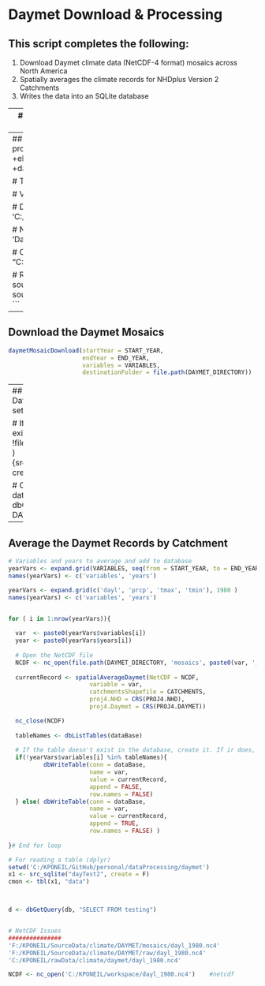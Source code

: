 # Daymet Download & Processing

## This script completes the following:

1. Download Daymet climate data (NetCDF-4 format) mosaics across North America
2. Spatially averages the climate records for NHDplus Version 2 Catchments
3. Writes the data into an SQLite database

---
##Load Libraries
```r
library(maptools)
library(dplyr)
library(RSQLite)
library(RSQLite.extfuns)
library(ncdf4)
library(reshape2)
library(tcltk)

```


---
## Enter Inputs
```r

# Define the projections of the shapefiles and Daymet data
#   Note: The Daymet proj4 is just the coordinate system the projection is based on.
PROJ4.NHD     <- "+proj=longlat +ellps=GRS80 +datum=NAD83 +no_defs"
PROJ4.DAYMET  <- "+proj=longlat +ellps=WGS84 +datum=WGS84 +no_defs"

# Temporal range
START_YEAR <- 1993
END_YEAR <- 1994

# Variables
VARIABLES <- c('tmax', 'tmin', 'prcp', 'dayl', 'srad', 'vp', 'swe')

# Destination folder of the raw Daymet data
DAYMET_DIRECTORY <- 'C:/KPONEIL/rawData/daymet/mosaics'

# Name of the database with Daymet data paired to NHDPlus catchments
#DATABASE_NAME <- 'DaymetByNHDPlusCatchments'
DATABASE_NAME <- 'dummy'

# Catchment shapefile
CATCHMENTS <- readShapePoly ( "C:/KPONEIL/gis/nhdPlusV2/stateCatchments/MA_Catchment.shp", proj4string=CRS(PROJ4.NHD))

# Run this until package is created
source('C:/KPONEIL/GitHub/personal/dataProcessing/scripts/functions/daymetMosaicDownload.R')
source('C:/KPONEIL/GitHub/personal/dataProcessing/scripts/functions/spatialAverageDaymet.R')
```


---
## Download the Daymet Mosaics
```r


daymetMosaicDownload(startYear = START_YEAR,
                     endYear = END_YEAR,
                     variables = VARIABLES,
                     destinationFolder = file.path(DAYMET_DIRECTORY))
```

---
## Create and Connect to Database
```r

setwd(DAYMET_DIRECTORY)

# If the database does not exist then create one
if ( !file.exists(DATABASE_NAME) ) {src_sqlite(DATABASE_NAME, create = T)}

# Connect to the database
dataBase <- dbConnect(SQLite(), DATABASE_NAME)
```

---
## Average the Daymet Records by Catchment
```r


# Variables and years to average and add to database
yearVars <- expand.grid(VARIABLES, seq(from = START_YEAR, to = END_YEAR, by = 1) )
names(yearVars) <- c('variables', 'years')

yearVars <- expand.grid(c('dayl', 'prcp', 'tmax', 'tmin'), 1980 )
names(yearVars) <- c('variables', 'years')


for ( i in 1:nrow(yearVars)){
  
  var  <- paste0(yearVars$variables[i])
  year <- paste0(yearVars$years[i])
  
  # Open the NetCDF file
  NCDF <- nc_open(file.path(DAYMET_DIRECTORY, 'mosaics', paste0(var, '_',year , '.nc4')))    #netcdf           
  
  currentRecord <- spatialAverageDaymet(NetCDF = NCDF,
                       variable = var,
                       catchmentsShapefile = CATCHMENTS,
                       proj4.NHD = CRS(PROJ4.NHD),
                       proj4.Daymet = CRS(PROJ4.DAYMET))

  nc_close(NCDF)
  
  tableNames <- dbListTables(dataBase)
  
  # If the table doesn't exist in the database, create it. If ir does, append to it.
  if(!yearVars$variables[i] %in% tableNames){
          dbWriteTable(conn = dataBase, 
                       name = var, 
                       value = currentRecord, 
                       append = FALSE, 
                       row.names = FALSE)
  } else( dbWriteTable(conn = dataBase, 
                       name = var, 
                       value = currentRecord, 
                       append = TRUE,  
                       row.names = FALSE) )
  
}# End for loop

```


```r

# For reading a table (dplyr)
setwd('C:/KPONEIL/GitHub/personal/dataProcessing/daymet')
x1 <- src_sqlite("dayTest2", create = F)
cmon <- tbl(x1, "data")



d <- dbGetQuery(db, "SELECT FROM testing")


# NetCDF Issues
###############
'F:/KPONEIL/SourceData/climate/DAYMET/mosaics/dayl_1980.nc4'
'F:/KPONEIL/SourceData/climate/DAYMET/raw/dayl_1980.nc4'
'C:/KPONEIL/rawData/climate/daymet/dayl_1980.nc4'

NCDF <- nc_open('C:/KPONEIL/workspace/dayl_1980.nc4')    #netcdf           










```